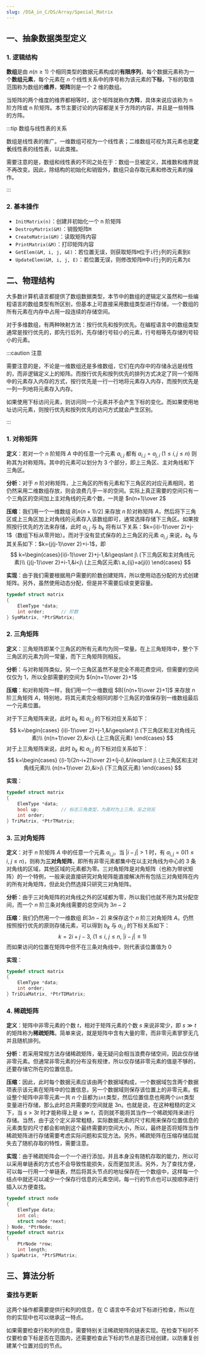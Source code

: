 ```yaml
---
slug: /DSA_in_C/DS/Array/Special_Matrix
---
```


## 一、抽象数据类型定义

### 1. 逻辑结构

**数组**是由 $n(n\geqslant 1)$ 个相同类型的数据元素构成的**有限序列**，每个数据元素称为一个**数组元素**，每个元素在 $n$ 个线性关系中的序号称为该元素的**下标**，下标的取值范围称为数组的**维界**，**矩阵**则是一个 2 维的数组。

当矩阵的两个维度的维界都相等时，这个矩阵就称作**方阵**，具体来说应该称为 n 阶方阵或 n 阶矩阵。本节主要讨论的内容都是关于方阵的内容，并且是一些特殊的方阵。

:::tip 数组与线性表的关系

数组是线性表的推广。一维数组可视为一个线性表；二维数组可视为其元素也是**定长**线性表的线性表，以此类推。

需要注意的是，数组和线性表的不同之处在于：数组一旦被定义，其维数和维界就不再改变。因此，除结构的初始化和销毁外，数组只会存取元素和修改元素的操作。

:::



### 2. 基本操作

- `InitMatrix(n)`：创建并初始化一个 n 阶矩阵
- `DestroyMatrix(&M)`：销毁矩阵`M`
- `CreateMatrix(&M)`：读取矩阵内容
- `PrintMatrix(&M)`：打印矩阵内容
- `GetElem(&M, i, j, &E)`：若位置无误，则获取矩阵`M`位于`i`行`j`列的元素到`E`
- `UpdateElem(&M, i, j, E)`：若位置无误，则修改矩阵`M`中`i`行`j`列的元素为`E`



## 二、物理结构

大多数计算机语言都提供了数组数据类型，本节中的数组的逻辑定义虽然和一些编程语言的数组类型有所区别，但基本上可直接采用数组类型进行存储，一个数组的所有元素在内存中占用一段连续的存储空间。

对于多维数组，有两种映射方法：按行优先和按列优先。在编程语言中的数组类型通常是按行优先的，即先行后列，先存储行号较小的元素，行号相等先存储列号较小的元素。

:::caution 注意

需要注意的是，不论是一维数组还是多维数组，它们在内存中的存储永远是线性的，而非逻辑定义上的矩阵。而按行优先和按列优先的排列方式决定了同一个矩阵中的元素存入内存的方式，按行优先是一行一行地将元素存入内存，而按列优先是一列一列地将元素存入内存。

如果使用下标访问元素，则访问同一个元素并不会产生下标的变化。而如果使用地址访问元素，则按行优先和按列优先的访问方式就会产生区别。

:::

### 1. 对称矩阵

**定义**：若对一个 $n$ 阶矩阵 $A$ 中的任意一个元素 $a_{i,j}$ 都有 $a_{i,j}=a_{j,i}\ (1\leqslant i, j\leqslant n)$ 则称其为对称矩阵。其中的元素可以划分为 3 个部分，即上三角区、主对角线和下三角区。

**分析**：对于 $n$ 阶对称矩阵，上三角区的所有元素和下三角区的对应元素相同，若仍然采用二维数组存放，则会浪费几乎一半的空间。实际上真正需要的空间只有一个三角区的空间加上主对角线的元素个数，一共是 $n(n+1)\over 2$

**压缩**：我们用一个一维数组 $B[n(n+1)/2]$ 来存放 $n$ 阶对称矩阵 $A$，然后将下三角区或上三角区加上对角线的元素存入该数组即可，通常选择存储下三角区。如果按照按行优先的方法来存储，此时 $a_{i,j}$ 与 $b_k$ 将有以下关系：$k={i(i-1)\over 2}+j-1$（数组下标从零开始）。而对于没有显式保存的上三角区的元素 $a_{i,j}$ 来说，$b_k$ 与其关系如下：$k={j(j-1)\over 2}+i-1$，即
$$
k=\begin{cases}{i(i-1)\over 2}+j-1,&i\geqslant j\ (下三角区和主对角线元素)\\
{j(j-1)\over 2}+i-1,&i<j\ (上三角区元素\ a_{ij}=a{ji})
\end{cases}
$$

**实现**：由于我们需要根据用户需要的阶数创建矩阵，所以使用动态分配的方式创建矩阵。另外，虽然使用动态分配，但是并不需要后续变更容量。

```c
typedef struct matrix
{
    ElemType *data;
    int order;		// 阶数
} SymMatrix, *PtrSMatrix;
```



### 2. 三角矩阵

**定义**：三角矩阵即某个三角区的所有元素均为同一常量。在上三角矩阵中，整个下三角区的元素为同一常量，而下三角矩阵则相反。

**分析**：与对称矩阵类似，另一个三角区虽然不是完全不用花费空间，但需要的空间仅仅为 1，所以全部需要的空间为 ${n(n+1)\over 2}+1$

**压缩**：和对称矩阵一样，我们用一个一维数组 $B[{n(n+1)\over 2}+1]$ 来存放 $n$ 阶三角矩阵 $A$，特别地，将其元素完全相同的那个三角区的值保存到一维数组最后一个元素位置。

对于下三角矩阵来说，此时 $b_k$ 和 $a_{i,j}$ 的下标对应关系如下：
$$
k=\begin{cases}
{i(i-1)\over 2}+j-1,&i\geqslant j\ (下三角区和主对角线元素)\\
{n(n+1)\over 2},&i<j\ (上三角区元素)
\end{cases}
$$
对于上三角矩阵来说，此时 $b_k$ 和 $a_{i,j}$ 的下标对应关系如下：
$$
k=\begin{cases}
{(i-1)(2n-i+2)\over 2}+(j-i),&i\leqslant j\ (上三角区和主对角线元素)\\
{n(n+1)\over 2},&i>j\ (下三角区元素)
\end{cases}
$$

**实现**：

```c
typedef struct matrix
{
    ElemType *data;
    bool up;		// 标志三角类型，为真时为上三角，反之则反
    int order;
} TriMatrix, *PtrTMatrix;
```



### 3. 三对角矩阵

**定义**：对于 $n$ 阶矩阵 $A$ 中的任意一个元素 $a_{i,j}$，当 $|i-j|>1$ 时，有 $a_{i,j}=0(1\leqslant i,\ j\leqslant n)$，则称为**三对角矩阵**，即所有非零元素都集中在以主对角线为中心的 3 条对角线的区域，其他区域的元素都为零。三对角矩阵是对角矩阵（也称为带状矩阵）的一个特例，一般来说直接研究对角矩阵能直接解决所有包括三对角矩阵在内的所有对角矩阵，但此处仍然选择只研究三对角矩阵。

**分析**：由于三对角矩阵的对角线之外的区域都为零，所以我们也就不用为其分配空间，而一个 $n$ 阶三条对角线需要的总空间为 $3n-2$

**压缩**：我们仍然用一个一维数组 $B[3n-2]$ 来保存这个 $n$ 阶三对角矩阵 $A$。仍然按照按行优先的原则存储元素，可以得到 $b_k$ 与 $a_{i,j}$ 的下标关系如下：
$$
k=2i+j-3,\ (1\leqslant i,\ j\leqslant n,\ |i-j|\leqslant 1)
$$
而如果访问的位置在矩阵中但不在三条对角线中，则代表该位置值为 0

**实现**：

```c
typedef struct matrix
{
    ElemType *data;
    int order;
} TriDiaMatrix, *PtrTDMatrix;
```



### 4. 稀疏矩阵

**定义**：矩阵中非零元素的个数 $t$，相对于矩阵元素的个数 $s$ 来说非常少，即 $s\gg t$ 的矩阵称为**稀疏矩阵**。简单来说，就是矩阵中含有大量的零，而非零元素寥寥无几并且随机排列。

**分析**：若采用常规方法存储稀疏矩阵，毫无疑问会相当浪费存储空间，因此仅存储非零元素。但通常非零元素的分布没有规律，所以仅存储非零元素的值是不够的，还要存储它所在的位置信息。

**压缩**：因此，此时每个数据元素应该由两个数据域构成，一个数据域包含两个数据项表示该元素在矩阵中的位置信息，另一个数据域则保存该位置上的非零元素。假设整个矩阵中非零元素一共 $n$ 个且都为`int`类型，然后位置信息也用两个`int`类型变量进行存储，那么此时总共需要的空间就是 $3n$。也就是说，在这种粗糙的定义下，当 $s>3t$ 时才能称得上是 $s\gg t$，否则就不能将其当作一个稀疏矩阵来进行存储。当然，由于这个定义非常粗糙，实际数据元素的尺寸和用来保存位置信息的元素类型的尺寸都会影响到这个最终需要的空间大小，所以，最终是否将矩阵当作稀疏矩阵进行存储需要考虑实际问题和实现方法。另外，稀疏矩阵在压缩存储后就失去了随机存取的特性，需要注意。

**实现**：由于稀疏矩阵会一个一个进行添加，并且本身没有随机存取的能力，所以可以采用单链表的方式也不会导致性能损失，反而更加灵活。另外，为了查找方便，可以每一行用一个单链表，然后将其头节点的地址保存在一个数组中，这样每一个结点中就还可以减少一个保存行信息的元素空间，每一行的节点也可以按顺序进行插入以方便查找。

```c
typedef struct node
{
    ElemType data;
    int col;
    struct node *next;
} Node, *PtrNode;
typedef struct matrix
{
    PtrNode *row;
    int length;
} SpaMatrix, *PtrSPMatrix;
```



## 三、算法分析

### 查找与更新

这两个操作都需要提供行和列的信息，在 C 语言中不会对下标进行检查，所以在你的实现中也可以继承这一特点。

如果需要检查行和列的信息，需要特别关注稀疏矩阵的链表实现。在检查下标时不仅要检查下标是否在范围内，还需要检查此下标的节点是否已经创建，以防重复创建某个位置对应的节点。